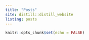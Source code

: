 ```yaml
---
title: "Posts"
site: distill::distill_website
listing: posts
---
```


```r
knitr::opts_chunk$set(echo = FALSE)
```